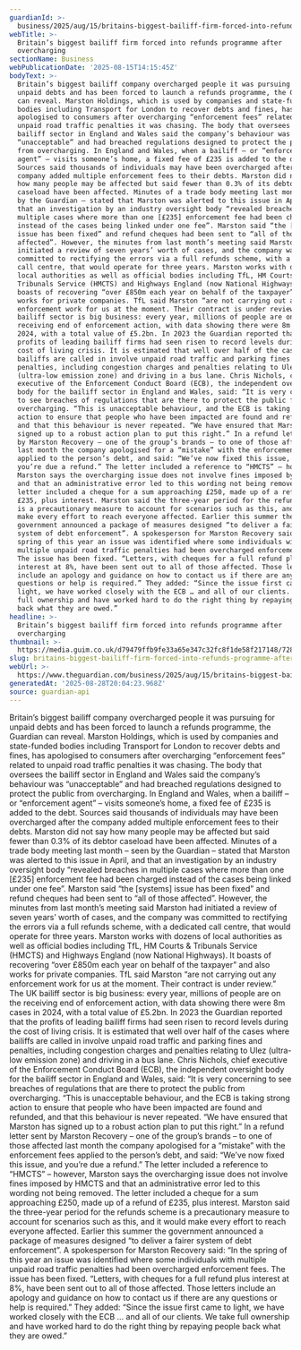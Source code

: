 ```yaml
---
guardianId: >-
  business/2025/aug/15/britains-biggest-bailiff-firm-forced-into-refunds-programme-after-overcharging
webTitle: >-
  Britain’s biggest bailiff firm forced into refunds programme after
  overcharging
sectionName: Business
webPublicationDate: '2025-08-15T14:15:45Z'
bodyText: >-
  Britain’s biggest bailiff company overcharged people it was pursuing for
  unpaid debts and has been forced to launch a refunds programme, the Guardian
  can reveal. Marston Holdings, which is used by companies and state-funded
  bodies including Transport for London to recover debts and fines, has
  apologised to consumers after overcharging “enforcement fees” related to
  unpaid road traffic penalties it was chasing. The body that oversees the
  bailiff sector in England and Wales said the company’s behaviour was
  “unacceptable” and had breached regulations designed to protect the public
  from overcharging. In England and Wales, when a bailiff – or “enforcement
  agent” – visits someone’s home, a fixed fee of £235 is added to the debt.
  Sources said thousands of individuals may have been overcharged after the
  company added multiple enforcement fees to their debts. Marston did not say
  how many people may be affected but said fewer than 0.3% of its debtor
  caseload have been affected. Minutes of a trade body meeting last month – seen
  by the Guardian – stated that Marston was alerted to this issue in April, and
  that an investigation by an industry oversight body “revealed breaches in
  multiple cases where more than one [£235] enforcement fee had been charged
  instead of the cases being linked under one fee”. Marston said “the [systems]
  issue has been fixed” and refund cheques had been sent to “all of those
  affected”. However, the minutes from last month’s meeting said Marston had
  initiated a review of seven years’ worth of cases, and the company was
  committed to rectifying the errors via a full refunds scheme, with a dedicated
  call centre, that would operate for three years. Marston works with dozens of
  local authorities as well as official bodies including TfL, HM Courts &amp;
  Tribunals Service (HMCTS) and Highways England (now National Highways). It
  boasts of recovering “over £850m each year on behalf of the taxpayer” and also
  works for private companies. TfL said Marston “are not carrying out any
  enforcement work for us at the moment. Their contract is under review.” The UK
  bailiff sector is big business: every year, millions of people are on the
  receiving end of enforcement action, with data showing there were 8m cases in
  2024, with a total value of £5.2bn. In 2023 the Guardian reported that the
  profits of leading bailiff firms had seen risen to record levels during the
  cost of living crisis. It is estimated that well over half of the cases where
  bailiffs are called in involve unpaid road traffic and parking fines and
  penalties, including congestion charges and penalties relating to Ulez
  (ultra-low emission zone) and driving in a bus lane. Chris Nichols, chief
  executive of the Enforcement Conduct Board (ECB), the independent oversight
  body for the bailiff sector in England and Wales, said: “It is very concerning
  to see breaches of regulations that are there to protect the public from
  overcharging. “This is unacceptable behaviour, and the ECB is taking strong
  action to ensure that people who have been impacted are found and refunded,
  and that this behaviour is never repeated. “We have ensured that Marston has
  signed up to a robust action plan to put this right.” In a refund letter sent
  by Marston Recovery – one of the group’s brands – to one of those affected
  last month the company apologised for a “mistake” with the enforcement fees
  applied to the person’s debt, and said: “We’ve now fixed this issue, and
  you’re due a refund.” The letter included a reference to “HMCTS” – however,
  Marston says the overcharging issue does not involve fines imposed by HMCTS
  and that an administrative error led to this wording not being removed. The
  letter included a cheque for a sum approaching £250, made up of a refund of
  £235, plus interest. Marston said the three-year period for the refunds scheme
  is a precautionary measure to account for scenarios such as this, and it would
  make every effort to reach everyone affected. Earlier this summer the
  government announced a package of measures designed “to deliver a fairer
  system of debt enforcement”. A spokesperson for Marston Recovery said: “In the
  spring of this year an issue was identified where some individuals with
  multiple unpaid road traffic penalties had been overcharged enforcement fees.
  The issue has been fixed. “Letters, with cheques for a full refund plus
  interest at 8%, have been sent out to all of those affected. Those letters
  include an apology and guidance on how to contact us if there are any
  questions or help is required.” They added: “Since the issue first came to
  light, we have worked closely with the ECB … and all of our clients. We take
  full ownership and have worked hard to do the right thing by repaying people
  back what they are owed.”
headline: >-
  Britain’s biggest bailiff firm forced into refunds programme after
  overcharging
thumbnail: >-
  https://media.guim.co.uk/d79479ffb9fe33a65e347c32fc8f1de58f217148/728_0_3559_2847/500.jpg
slug: britains-biggest-bailiff-firm-forced-into-refunds-programme-after-overcharging
webUrl: >-
  https://www.theguardian.com/business/2025/aug/15/britains-biggest-bailiff-firm-forced-into-refunds-programme-after-overcharging
generatedAt: '2025-08-28T20:04:23.968Z'
source: guardian-api
---
```

Britain’s biggest bailiff company overcharged people it was pursuing for unpaid debts and has been forced to launch a refunds programme, the Guardian can reveal. Marston Holdings, which is used by companies and state-funded bodies including Transport for London to recover debts and fines, has apologised to consumers after overcharging “enforcement fees” related to unpaid road traffic penalties it was chasing. The body that oversees the bailiff sector in England and Wales said the company’s behaviour was “unacceptable” and had breached regulations designed to protect the public from overcharging. In England and Wales, when a bailiff – or “enforcement agent” – visits someone’s home, a fixed fee of £235 is added to the debt. Sources said thousands of individuals may have been overcharged after the company added multiple enforcement fees to their debts. Marston did not say how many people may be affected but said fewer than 0.3% of its debtor caseload have been affected. Minutes of a trade body meeting last month – seen by the Guardian – stated that Marston was alerted to this issue in April, and that an investigation by an industry oversight body “revealed breaches in multiple cases where more than one [£235] enforcement fee had been charged instead of the cases being linked under one fee”. Marston said “the [systems] issue has been fixed” and refund cheques had been sent to “all of those affected”. However, the minutes from last month’s meeting said Marston had initiated a review of seven years’ worth of cases, and the company was committed to rectifying the errors via a full refunds scheme, with a dedicated call centre, that would operate for three years. Marston works with dozens of local authorities as well as official bodies including TfL, HM Courts &amp; Tribunals Service (HMCTS) and Highways England (now National Highways). It boasts of recovering “over £850m each year on behalf of the taxpayer” and also works for private companies. TfL said Marston “are not carrying out any enforcement work for us at the moment. Their contract is under review.” The UK bailiff sector is big business: every year, millions of people are on the receiving end of enforcement action, with data showing there were 8m cases in 2024, with a total value of £5.2bn. In 2023 the Guardian reported that the profits of leading bailiff firms had seen risen to record levels during the cost of living crisis. It is estimated that well over half of the cases where bailiffs are called in involve unpaid road traffic and parking fines and penalties, including congestion charges and penalties relating to Ulez (ultra-low emission zone) and driving in a bus lane. Chris Nichols, chief executive of the Enforcement Conduct Board (ECB), the independent oversight body for the bailiff sector in England and Wales, said: “It is very concerning to see breaches of regulations that are there to protect the public from overcharging. “This is unacceptable behaviour, and the ECB is taking strong action to ensure that people who have been impacted are found and refunded, and that this behaviour is never repeated. “We have ensured that Marston has signed up to a robust action plan to put this right.” In a refund letter sent by Marston Recovery – one of the group’s brands – to one of those affected last month the company apologised for a “mistake” with the enforcement fees applied to the person’s debt, and said: “We’ve now fixed this issue, and you’re due a refund.” The letter included a reference to “HMCTS” – however, Marston says the overcharging issue does not involve fines imposed by HMCTS and that an administrative error led to this wording not being removed. The letter included a cheque for a sum approaching £250, made up of a refund of £235, plus interest. Marston said the three-year period for the refunds scheme is a precautionary measure to account for scenarios such as this, and it would make every effort to reach everyone affected. Earlier this summer the government announced a package of measures designed “to deliver a fairer system of debt enforcement”. A spokesperson for Marston Recovery said: “In the spring of this year an issue was identified where some individuals with multiple unpaid road traffic penalties had been overcharged enforcement fees. The issue has been fixed. “Letters, with cheques for a full refund plus interest at 8%, have been sent out to all of those affected. Those letters include an apology and guidance on how to contact us if there are any questions or help is required.” They added: “Since the issue first came to light, we have worked closely with the ECB … and all of our clients. We take full ownership and have worked hard to do the right thing by repaying people back what they are owed.”
